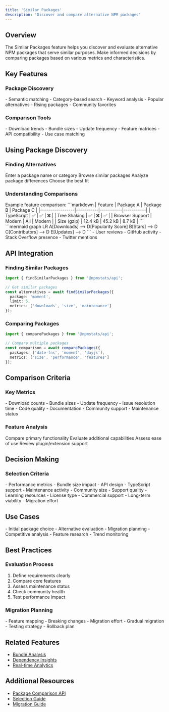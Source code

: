 ```yaml
---
title: 'Similar Packages'
description: 'Discover and compare alternative NPM packages'
---
```


## Overview

The Similar Packages feature helps you discover and evaluate alternative NPM packages that serve similar purposes. Make informed decisions by comparing packages based on various metrics and characteristics.

## Key Features

### Package Discovery

<CardGroup cols={2}>
  <Card title="Smart Search" icon="magnifying-glass">
    - Semantic matching
    - Category-based search
    - Keyword analysis
  </Card>
  <Card title="Recommendations" icon="stars">
    - Popular alternatives
    - Rising packages
    - Community favorites
  </Card>
</CardGroup>

### Comparison Tools

<CardGroup cols={2}>
  <Card title="Metric Comparison" icon="chart-bar">
    - Download trends
    - Bundle sizes
    - Update frequency
  </Card>
  <Card title="Feature Analysis" icon="list-check">
    - Feature matrices
    - API compatibility
    - Use case matching
  </Card>
</CardGroup>

## Using Package Discovery

### Finding Alternatives

<Steps>
  <Step title="Search Package">
    Enter a package name or category
  </Step>
  <Step title="View Alternatives">
    Browse similar packages
  </Step>
  <Step title="Compare Options">
    Analyze package differences
  </Step>
  <Step title="Make Decision">
    Choose the best fit
  </Step>
</Steps>

### Understanding Comparisons

<AccordionGroup>
  <Accordion title="Comparison Matrix">
    Example feature comparison:
    ```markdown
    | Feature          | Package A | Package B | Package C |
    |-----------------|-----------|-----------|-----------|
    | TypeScript      | ✅        | ✅        | ❌        |
    | Tree Shaking    | ✅        | ❌        | ✅        |
    | Browser Support | Modern    | All       | Modern    |
    | Size (gzip)     | 12.4 kB   | 45.2 kB   | 8.7 kB    |
    ```
  </Accordion>
  
  <Accordion title="Popularity Metrics">
    ```mermaid
    graph LR
    A[Downloads] --> D[Popularity Score]
    B[Stars] --> D
    C[Contributors] --> D
    E[Updates] --> D
    ```
  </Accordion>
  
  <Accordion title="Community Insights">
    - User reviews
    - GitHub activity
    - Stack Overflow presence
    - Twitter mentions
  </Accordion>
</AccordionGroup>

## API Integration

### Finding Similar Packages

```typescript
import { findSimilarPackages } from '@npmstats/api';

// Get similar packages
const alternatives = await findSimilarPackages({
  package: 'moment',
  limit: 5,
  metrics: ['downloads', 'size', 'maintenance']
});
```

### Comparing Packages

```typescript
import { comparePackages } from '@npmstats/api';

// Compare multiple packages
const comparison = await comparePackages({
  packages: ['date-fns', 'moment', 'dayjs'],
  metrics: ['size', 'performance', 'features']
});
```

## Comparison Criteria

### Key Metrics

<CardGroup cols={2}>
  <Card title="Quantitative" icon="chart-simple">
    - Download counts
    - Bundle sizes
    - Update frequency
    - Issue resolution time
  </Card>
  <Card title="Qualitative" icon="star">
    - Code quality
    - Documentation
    - Community support
    - Maintenance status
  </Card>
</CardGroup>

### Feature Analysis

<Steps>
  <Step title="Core Features">
    Compare primary functionality
  </Step>
  <Step title="Extra Features">
    Evaluate additional capabilities
  </Step>
  <Step title="Implementation">
    Assess ease of use
  </Step>
  <Step title="Ecosystem">
    Review plugin/extension support
  </Step>
</Steps>

## Decision Making

### Selection Criteria

<AccordionGroup>
  <Accordion title="Technical Factors">
    - Performance metrics
    - Bundle size impact
    - API design
    - TypeScript support
  </Accordion>
  
  <Accordion title="Community Factors">
    - Maintenance activity
    - Community size
    - Support quality
    - Learning resources
  </Accordion>
  
  <Accordion title="Business Factors">
    - License type
    - Commercial support
    - Long-term viability
    - Migration effort
  </Accordion>
</AccordionGroup>

## Use Cases

<CardGroup cols={2}>
  <Card title="Package Selection" icon="check-double">
    - Initial package choice
    - Alternative evaluation
    - Migration planning
  </Card>
  <Card title="Market Research" icon="microscope">
    - Competitive analysis
    - Feature research
    - Trend monitoring
  </Card>
</CardGroup>

## Best Practices

### Evaluation Process

1. Define requirements clearly
2. Compare core features
3. Assess maintenance status
4. Check community health
5. Test performance impact

### Migration Planning

<CardGroup cols={2}>
  <Card title="Analysis" icon="magnifying-glass-chart">
    - Feature mapping
    - Breaking changes
    - Migration effort
  </Card>
  <Card title="Implementation" icon="code-branch">
    - Gradual migration
    - Testing strategy
    - Rollback plan
  </Card>
</CardGroup>

## Related Features

- [Bundle Analysis](/features/bundle-analysis)
- [Dependency Insights](/features/dependency-insights)
- [Real-time Analytics](/features/real-time-analytics)

## Additional Resources

- [Package Comparison API](/api-reference/endpoints/similar)
- [Selection Guide](/guides/package-selection)
- [Migration Guide](/guides/package-migration) 